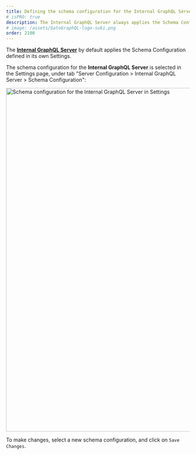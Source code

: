 ```yaml
---
title: Defining the schema configuration for the Internal GraphQL Server [PRO]
# isPRO: true
description: The Internal GraphQL Server always applies the Schema Configuration defined in its own Settings.
# image: /assets/GatoGraphQL-logo-suki.png
order: 2100
---
```


The **[Internal GraphQL Server](/extensions-reference/internal-graphql-server)** by default applies the Schema Configuration defined in its own Settings.

The schema configuration for the **Internal GraphQL Server** is selected in the Settings page, under tab "Server Configuration > Internal GraphQL Server > Schema Configuration":

<Image
  src="/assets/guides/upstream-pro/settings-schema-configuration-for-internal-graphql-server.png"
  width="1024"
  height="940"
  alt="Schema configuration for the Internal GraphQL Server in Settings"
  caption="Schema configuration for the Internal GraphQL Server in Settings"
/>

To make changes, select a new schema configuration, and click on `Save Changes`.
